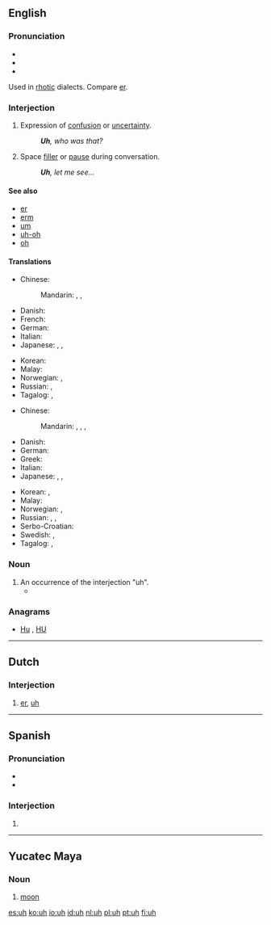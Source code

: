 {{also|ùh|ūh}}
==English==

===Pronunciation===
* {{audio|en-us-uh.ogg|Audio (US)}}
* {{IPA|/ʌː/}}
* {{rhymes|ʌ}}
Used in [[rhotic]] dialects. Compare [[er]].

===Interjection===
{{en-interj}}

# {{context|US|lang=en}} Expression of [[confusion]] or [[uncertainty]].
#: '''''Uh''', who was that?''
# {{context|US|lang=en}} Space [[filler]] or [[pause]] during conversation.
#: '''''Uh''', let me see...''
<!-- # Used with [[vibrator]] in your [[voice]] ?? -->

====See also====
* [[er]]
* [[erm]]
* [[um]]
* [[uh-oh]]
* [[oh]]

====Translations====
{{trans-top|expression of confusion or uncertainty}}
* Chinese:
*: Mandarin: {{t+|cmn|呃|tr=è, e|sc=Hani}}, {{t+|cmn|哼|tr=hēng|sc=Hani}}, {{t+|cmn|嗯|tr=ēn|sc=Hani}}
* Danish: {{t|da|øh}}
* French: {{t+|fr|euh}}
* German: {{t+|de|äh}}
* Italian: {{t|it|uh}}
* Japanese: {{t|ja|あのう|tr=anō|sc=Jpan}}, {{t|ja|ええと|tr=ēto|sc=Jpan}}, {{t|ja|うーん|tr=ūn|sc=Jpan}}
{{trans-mid}}
* Korean: {{t|ko|저어|tr=jeoeo|sc=Kore}}
* Malay: {{t|ms|err}}
* Norwegian: {{t|no|eh}}, {{t|no|øh}}
* Russian: {{t+|ru|гм|tr=gm, hm|sc=Cyrl}}, {{t+|ru|хм|tr=xm|sc=Cyrl}} {{qualifier|the actual pronunciation may not be close to the spelling}}
* Tagalog: {{t|tl|ah}},  {{t|tl|eh}}
{{trans-bottom}}

{{trans-top|space filler or pause during conversation}}
* Chinese:
*: Mandarin: {{t|cmn|那個|sc=Hani}}, {{t+|cmn|那个|tr=nàge, nèige |sc=Hani}}, {{t|cmn|這個|sc=Hani}}, {{t+|cmn|这个|tr=zhège|sc=Hani}}
* Danish: {{t|da|øh}}
* German: {{t+|de|äh}}
* Greek: {{t+|el|ε|tr=e}}
* Italian: {{t|it|uh}}
* Japanese: {{t|ja|あのう|tr=anō|sc=Jpan}}, {{t|ja|ええと|tr=ēto|sc=Jpan}}, {{t|ja|うーん|tr=ūn|sc=Jpan}}
{{trans-mid}}
* Korean: {{t+|ko|어|tr=eo|sc=Kore}}, {{t|ko|저어|tr=jeoeo|sc=Kore}}
* Malay: {{t|ms|err}}
* Norwegian: {{t|no|eh}}, {{t|no|øh}}
* Russian: {{t+|ru|э-э-э|tr=e-e-e|sc=Cyrl}}, {{t+|ru|э-э|tr=e-e|sc=Cyrl}}, {{t+|ru|ну|tr=nu|sc=Cyrl}}
* Serbo-Croatian: {{t|sh|ovaj}}
* Swedish: {{t|sv|eh}}, {{t|sv|öh}}
* Tagalog: {{t|tl|ah}},  {{t|tl|eh}}
{{trans-bottom}}

===Noun===
{{en-noun}}

# An occurrence of the interjection "uh".
#* {{quote-news|year=2007|date=August 24|author=William Grimes|title=Uh, Lead My Rips: No More Bloopers|work=New York Times|url=http://www.nytimes.com/2007/08/24/books/24book.html
|passage=Although Shakespeare refers to “hums and ha’s,” sifting through etiquette manuals and public-speaking guides turns up scant evidence of a prohibition against ums, ers and '''uhs''', which are profuse in the first recording of Thomas Edison ’s voice, in 1888. Mr. Erard, rather ingeniously, traces the prohibition on um and other speech flaws to the advent of radio in the early 1920s. }}

===Anagrams===
* [[Hu#English|Hu]] , [[HU#English|HU]]

----

==Dutch==

===Interjection===
{{nl-interj}}

# [[er]], [[#English|uh]]

----

==Spanish==

===Pronunciation===
* {{IPA|/u/|/uː/|lang=es}}
* {{homophones|lang=es|u}}

===Interjection===
{{head|es|interjection}}

# {{non-gloss definition|Used to express [[disappointment]] or [[disdain]].}}

----

==Yucatec Maya==

===Noun===
{{yua-noun|?}}

# {{context|astronomy|lang=yua}} [[moon]]

[[es:uh]]
[[ko:uh]]
[[io:uh]]
[[id:uh]]
[[nl:uh]]
[[pl:uh]]
[[pt:uh]]
[[fi:uh]]